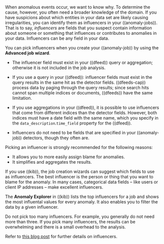 

When anomalous events occur, we want to know why. To determine the cause,
however, you often need a broader knowledge of the domain. If you have
suspicions about which entities in your data set are likely causing
irregularities, you can identify them as influencers in your ((anomaly-jobs)).
That is to say, _influencers_ are fields that you suspect contain information
about someone or something that influences or contributes to anomalies in your
data. Influencers can be any field in your data.

You can pick influencers when you create your ((anomaly-job)) by using the 
**Advanced job wizard**.

<DocAccordion buttonContent="**Requirements when using the ((ml)) APIs to pick influencers**">

* The influencer field must exist in your ((dfeed)) query or aggregation; 
    otherwise it is not included in the job analysis.

* If you use a query in your ((dfeed)): influencer fields must exist in the query 
    results in the same hit as the detector fields. ((dfeeds-cap)) process data by 
    paging through the query results; since search hits cannot span multiple indices 
    or documents, ((dfeeds)) have the same limitation.

* If you use aggregations in your ((dfeed)), it is possible to use influencers 
    that come from different indices than the detector fields. However, both indices 
    must have a date field with the same name, which you specify in the 
    `data_description`.`time_field` property for the ((dfeed)).

* Influencers do not need to be fields that are specified in your ((anomaly-job))
    detectors, though they often are.

</DocAccordion>

Picking an influencer is strongly recommended for the following reasons:

* It allows you to more easily assign blame for anomalies.
* It simplifies and aggregates the results.

If you use ((kib)), the job creation wizards can suggest which fields to use as
influencers. The best influencer is the person or thing that you want to blame
for the anomaly. In many cases, categorical data fields – like users or client 
IP addresses – make excellent influencers.

The **Anomaly Explorer** in ((kib)) lists the top influencers for a job and shows 
the most influental values for every anomaly. It also enables you to filter the 
data by a given influencer. 

<DocCallOut title="Tip">
Do not pick too many influencers. For example, you generally do not need 
more than three. If you pick many influencers, the results can be overwhelming 
and there is a small overhead to the analysis.
</DocCallOut>

Refer to 
[this blog post](((blog-ref))interpretability-in-ml-identifying-anomalies-influencers-root-causes)
for further details on influencers.

